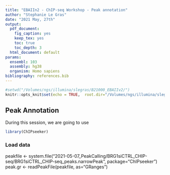 ```yaml
---
title: "EBAIIn2 - ChIP-seq Workshop - Peak annotation"
author: "Stephanie Le Gras"
date: "2021 May, 27th"
output:
  pdf_document:
    fig_caption: yes
    keep_tex: yes
    toc: true
    toc_depth: 3
  html_document: default
params:
  ensembl: 103
  assembly: hg38
  organism: Homo sapiens
bibliography: references.bib
---
```


```r
#setwd("/Volumes/ngs/illumina/slegras/B21000_EBAIIv2/")
knitr::opts_knit$set(echo = TRUE,  root.dir="/Volumes/ngs/illumina/slegras/B21000_EBAIIv2", fig.path = "images/")

```

## Peak Annotation
During this session, we are going to use
```r
library(ChIPseeker)
```

### Load data
peakfile <- system.file("2021-05-07_PeakCalling/BRG1siCTRL_CHIP-seq/BRG1siCTRL_CHIP-seq_peaks.narrowPeak", package="ChIPseeker")
peak.gr <- readPeakFile(peakfile, as="GRanges")
